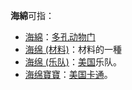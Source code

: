 '''海綿'''可指：
* [[海綿|海綿]]：[[多孔动物门|多孔动物门]]
* [[海绵_(材料)|海绵 (材料)]]：材料的一種
* [[海绵_(乐队)|海绵 (乐队)]]：[[美国|美国]]乐队。
* [[海绵寶寶|海绵寶寶]]：[[美国|美国]][[卡通|卡通]]。

{{disambig|cat=二字消歧義}}